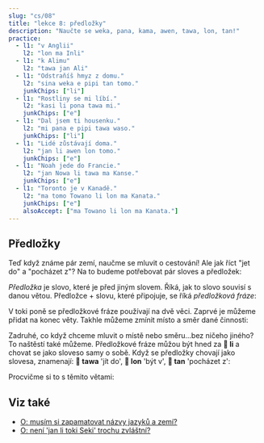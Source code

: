 ---
slug: "cs/08"
title: "lekce 8: předložky"
description: "Naučte se weka, pana, kama, awen, tawa, lon, tan!"
practice:
  - l1: "v Anglii"
    l2: "lon ma Inli"
  - l1: "k Alimu"
    l2: "tawa jan Ali"
  - l1: "Odstraňíš hmyz z domu."
    l2: "sina weka e pipi tan tomo."
    junkChips: ["li"]
  - l1: "Rostliny se mi líbí."
    l2: "kasi li pona tawa mi."
    junkChips: ["e"]
  - l1: "Dal jsem ti housenku."
    l2: "mi pana e pipi tawa waso."
    junkChips: ["li"]
  - l1: "Lidé zůstávají doma."
    l2: "jan li awen lon tomo."
    junkChips: ["e"]
  - l1: "Noah jede do Francie."
    l2: "jan Nowa li tawa ma Kanse."
    junkChips: ["e"]
  - l1: "Toronto je v Kanadě."
    l2: "ma tomo Towano li lon ma Kanata."
    junkChips: ["e"]
    alsoAccept: ["ma Towano li lon ma Kanata."]
---


## Předložky

Teď když známe pár zemí, naučme se mluvit o cestování! Ale jak říct "jet do" a "pocházet z"? Na to budeme potřebovat pár sloves a předložek:

<List>
  <Word sl="weka" m="odstranit, odejít; nepřítomný, daleko" />
  <Word sl="pana" m="dát, položit" />
  <Word sl="kama" m="přijít, stát se" />
  <Word sl="awen" m="zůstat, chránit" />
  <Word sl="tawa" m="k, do (3. pád - ke komu, k čemu?)" />
  <Word sl="lon" m="na, v (6. pád - kom, čem?)" />
  <Word sl="tan" m="z, kvůli" />
</List>

_Předložka_ je slovo, které je před jiným slovem. Říká, jak to slovo souvisí s danou větou. Předložce + slovu, které připojuje, se říká _předložková fráze_:

<List>
  <Word sl="tawa soweli" m="ke zvířeti" />
  <Word sl="lon ma" m="na zemi, ve státě" />
  <Word sl="tan tomo" m="z domova" />
</List>

V toki poně se předložkové fráze používají na dvě věci. Zaprvé je můžeme přidat na konec věty. Takhle můžeme zmínit místo a směr dané činnosti:

<List>
  <Sentence sl="mi pana e waso tawa kasi." m="Dám ptáka na strom." />
  <Sentence sl="waso li awen lon kasi." m="Pták zůstal na stromě." />
  <Sentence
    sl="sina weka e waso tan kasi."
    m="Sebereš ptáka ze stromu."
  />
</List>

Zadruhé, co když chceme mluvit o místě nebo směru...bez ničeho jiného? To naštěstí také můžeme. Předložkové fráze můžou být hned za **󱤧 li** a chovat se jako sloveso samy o sobě. Když se předložky chovají jako slovesa, znamenají: **󱥩 tawa** 'jít do', **󱤬 lon** 'být v', **󱥧 tan** 'pocházet z':

<List>
  <Sentence sl="jan Ema li tawa ma Nijon." m="Ema letí do Japonska." />
  <Sentence sl="jan Nina li lon ma Lusi." m="Nina je v Rusku." />
  <Sentence sl="jan Mili li tan ma Kanse." m="Millie pochází z Francie." />
</List>

Procvičme si to s těmito větami:

<List>
  <Sentence
    sl="mi tawa ma kasi."
    m="Jdu do rostlinného místa.<br />(To může být les, travnatá louka - někde, kde je zeleň.)"
  />
  <Sentence
    sl="sona li weka tan mi."
    m="Znalosti ze mě odešly.<br />(Zapomněl jsem.)"
  />
  <Sentence
    sl="soweli suwi li pona tawa mi."
    m="Roztomilá zvířata se mi líbí."
  />

  <Sentence sl="jan Nowa li toki tawa jan Ema." m="Noah mluví na Emu." />
  <Sentence
    sl="jan li toki Tosi lon ma Tosi."
    m="Lidé mluví německy v Německu."
  />
</List>

<Practice exercises={frontmatter.practice} />

## Viz také
* [O: musím si zapamatovat názvy jazyků a zemí?](/cs/languages-countries/)
* [O: není 'jan li toki Seki' trochu zvláštní?](/cs/named-verbs/)

